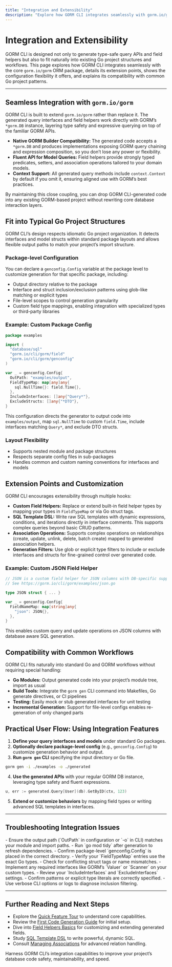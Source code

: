 ```yaml
---
title: "Integration and Extensibility"
description: "Explore how GORM CLI integrates seamlessly with gorm.io/gorm and fits into typical Go project structures. Learn about its extension points, configuration flexibility, and compatibility with common workflows."
---
```


# Integration and Extensibility

GORM CLI is designed not only to generate type-safe query APIs and field helpers but also to fit naturally into existing Go project structures and workflows. This page explores how GORM CLI integrates seamlessly with the core `gorm.io/gorm` ORM package, details its extension points, shows the configuration flexibility it offers, and explains its compatibility with common Go project patterns.

---

## Seamless Integration with `gorm.io/gorm`

GORM CLI is built to extend `gorm.io/gorm` rather than replace it. The generated query interfaces and field helpers work directly with GORM’s `*gorm.DB` instance, layering type safety and expressive querying on top of the familiar GORM APIs.

- **Native GORM Builder Compatibility:** The generated code accepts a `*gorm.DB` and produces implementations exposing GORM query chaining and expression composition, so you don’t lose any power or flexibility.
- **Fluent API for Model Queries:** Field helpers provide strongly typed predicates, setters, and association operations tailored to your domain models.
- **Context Support:** All generated query methods include `context.Context` by default if you omit it, ensuring aligned use with GORM’s best practices.

By maintaining this close coupling, you can drop GORM CLI-generated code into any existing GORM-based project without rewriting core database interaction layers.

## Fit into Typical Go Project Structures

GORM CLI’s design respects idiomatic Go project organization. It detects interfaces and model structs within standard package layouts and allows flexible output paths to match your project’s import structure.

### Package-level Configuration

You can declare a `genconfig.Config` variable at the package level to customize generation for that specific package, including:

- Output directory relative to the package
- Interface and struct inclusion/exclusion patterns using glob-like matching or explicit types
- File-level scopes to control generation granularity
- Custom field type mappings, enabling integration with specialized types or third-party libraries

### Example: Custom Package Config

```go
package examples

import (
  "database/sql"
  "gorm.io/cli/gorm/field"
  "gorm.io/cli/gorm/genconfig"
)

var _ = genconfig.Config{
  OutPath: "examples/output",
  FieldTypeMap: map[any]any{
    sql.NullTime{}: field.Time{},
  },
  IncludeInterfaces: []any{"Query*"},
  ExcludeStructs: []any{"*DTO"},
}
```

This configuration directs the generator to output code into `examples/output`, map `sql.NullTime` to custom `field.Time`, include interfaces matching `Query*`, and exclude DTO structs.

### Layout Flexibility

- Supports nested module and package structures
- Respects separate config files in sub-packages
- Handles common and custom naming conventions for interfaces and models

## Extension Points and Customization

GORM CLI encourages extensibility through multiple hooks:

- **Custom Field Helpers:** Replace or extend built-in field helper types by mapping your types in `FieldTypeMap` or via Go struct tags.
- **SQL Template DSL:** Write raw SQL templates with dynamic expressions, conditions, and iterations directly in interface comments. This supports complex queries beyond basic CRUD patterns.
- **Association Operations:** Supports complex operations on relationships (create, update, unlink, delete, batch create) mapped to generated association helpers.
- **Generation Filters:** Use glob or explicit type filters to include or exclude interfaces and structs for fine-grained control over generated code.

### Example: Custom JSON Field Helper

```go
// JSON is a custom field helper for JSON columns with DB-specific support
// See https://gorm.io/cli/gorm/examples/json.go

type JSON struct { ... }

var _ = genconfig.Config{
  FieldNameMap: map[string]any{
    "json": JSON{},
  },
}
```

This enables custom query and update operations on JSON columns with database aware SQL generation.

## Compatibility with Common Workflows

GORM CLI fits naturally into standard Go and GORM workflows without requiring special handling:

- **Go Modules:** Output generated code into your project’s module tree, import as usual
- **Build Tools:** Integrate the `gorm gen` CLI command into Makefiles, Go generate directives, or CI pipelines
- **Testing:** Easily mock or stub generated interfaces for unit testing
- **Incremental Generation:** Support for file-level configs enables re-generation of only changed parts

## Practical User Flow: Using Integration Features

1. **Define your query interfaces and models** under standard Go packages.
2. **Optionally declare package-level config** (e.g., `genconfig.Config`) to customize generation behavior and output.
3. **Run `gorm gen` CLI** specifying the input directory or Go file.

```bash
gorm gen -i ./examples -o ./generated
```

4. **Use the generated APIs** with your regular GORM DB instance, leveraging type safety and fluent expressions.

```go
u, err := generated.Query[User](db).GetByID(ctx, 123)
```

5. **Extend or customize behaviors** by mapping field types or writing advanced SQL templates in interfaces.

---

## Troubleshooting Integration Issues

<AccordionGroup title="Common Integration Issues and Solutions">
<Accordion title="Generated Code Not Found or Import Errors">
- Ensure the output path (`OutPath` in configuration or `-o` in CLI) matches your module and import paths.
- Run `go mod tidy` after generation to refresh dependencies.
- Confirm package-level `genconfig.Config` is placed in the correct directory.
</Accordion>
<Accordion title="Custom Types Not Mapped Correctly">
- Verify your `FieldTypeMap` entries use the exact Go types.
- Check for conflicting struct tags or name mismatches.
- Implement any required interfaces like GORM’s `Valuer` or `Scanner` on your custom types.
</Accordion>
<Accordion title="Interface or Struct Not Included in Generation">
- Review your `IncludeInterfaces` and `ExcludeInterfaces` settings.
- Confirm patterns or explicit type literals are correctly specified.
- Use verbose CLI options or logs to diagnose inclusion filtering.
</Accordion>
</AccordionGroup>

---

## Further Reading and Next Steps

- Explore the [Quick Feature Tour](/overview/product-intro/quick-feature-tour) to understand core capabilities.
- Review the [First Code Generation Guide](/guides/getting-started-workflows/first-generation) for initial setup.
- Dive into [Field Helpers Basics](/guides/getting-started-workflows/field-helpers-basics) for customizing and extending generated fields.
- Study [SQL Template DSL](/guides/advanced-patterns-integration/template-sql-dsl) to write powerful, dynamic SQL.
- Consult [Managing Associations](/guides/advanced-patterns-integration/associations-in-depth) for advanced relation handling.

<Check>
Harness GORM CLI’s integration capabilities to improve your project’s database code safety, maintainability, and speed.
</Check>
